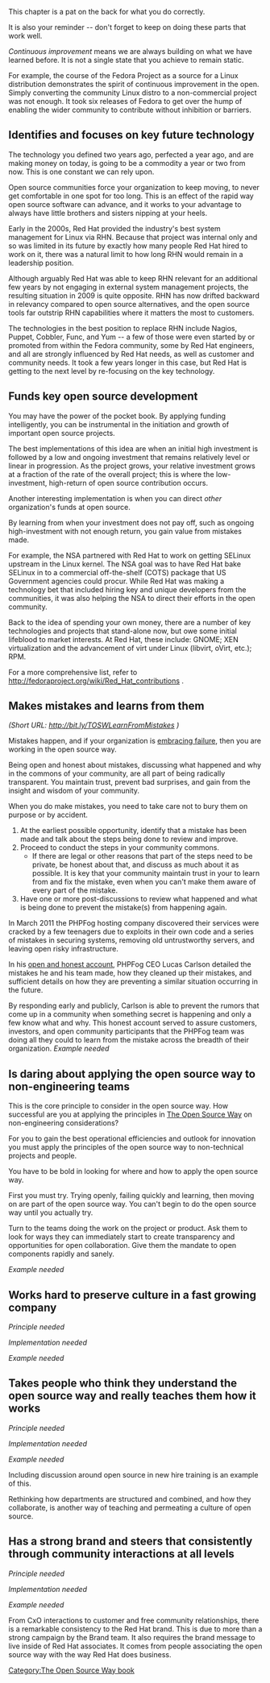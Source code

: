 <!-- Principle -->
This chapter is a pat on the back for what you do correctly.

<!-- Implementation-->
It is also your reminder -- don't forget to keep on doing these parts that work well.

''Continuous improvement'' means we are always building on what we have learned before.  It is not a single state that you achieve to remain static.

<!-- Example-->
For example, the course of the Fedora Project as a source for a Linux distribution demonstrates the spirit of continuous improvement in the open.  Simply converting the community Linux distro to a non-commercial project was not enough.  It took six releases of Fedora to get over the hump of enabling the wider community to contribute without inhibition or barriers.

== Identifies and focuses on key future technology ==
<!-- Principle -->
The technology you defined two years ago, perfected a year ago, and are making money on today, is going to be a commodity a year or two from now.  This is one constant we can rely upon.

<!-- Implementation-->
Open source communities force your organization to keep moving, to never get comfortable in one spot for too long.  This is an effect of the rapid way open source software can advance, and it works to your advantage to always have little brothers and sisters nipping at your heels.

<!-- Example-->
Early in the 2000s, Red Hat provided the industry's best system management for Linux via RHN.  Because that project was internal only and so was limited in its future by exactly how many people Red Hat hired to work on it, there was a natural limit to how long RHN would remain in a leadership position.

Although arguably Red Hat was able to keep RHN relevant for an additional few years by not engaging in external system management projects, the resulting situation in 2009 is quite opposite.  RHN has now drifted backward in relevancy compared to open source alternatives, and the open source tools far outstrip RHN capabilities where it matters the most to customers.

The technologies in the best position to replace RHN include Nagios, Puppet, Cobbler, Func, and Yum -- a few of those were even started by or promoted from within the Fedora community, some by Red Hat engineers, and all are strongly influenced by Red Hat needs, as well as customer and community needs.  It took a few years longer in this case, but Red Hat is getting to the next level by re-focusing on the key technology.

== Funds key open source development ==
<!-- Principle -->
You may have the power of the pocket book.  By applying funding intelligently, you can be instrumental in the initiation and growth of important open source projects.

<!-- Implementation-->
The best implementations of this idea are when an initial high investment is followed by a low and ongoing investment that remains relatively level or linear in progression.  As the project grows, your relative investment grows at a fraction of the rate of the overall project; this is where the low-investment, high-return of open source contribution occurs.

Another interesting implementation is when you can direct ''other'' organization's funds at open source.

By learning from when your investment does not pay off, such as ongoing high-investment with not enough return, you gain value from mistakes made.

<!-- Example-->
For example, the NSA partnered with Red Hat to work on getting SELinux upstream in the Linux kernel.  The NSA goal was to have Red Hat bake SELinux in to a commercial off-the-shelf (COTS) package that US Government agencies could procur.  While Red Hat was making a technology bet that included hiring key and unique developers from the communities, it was also helping the NSA to direct their efforts in the open community.

Back to the idea of spending your own money, there are a number of key technologies and projects that stand-alone now, but owe some initial lifeblood to market interests.  At Red Hat, these include: GNOME; XEN virtualization and the advancement of virt under Linux (libvirt, oVirt, etc.); RPM.

For a more comprehensive list, refer to http://fedoraproject.org/wiki/Red_Hat_contributions .

== Makes mistakes and learns from them ==
''(Short URL: http://bit.ly/TOSWLearnFromMistakes )''

<!-- Principle -->
Mistakes happen, and if your organization is [[Stuff_everyone_knows_and_forgets_anyway#Embrace_failure|embracing failure]], then you are working in the open source way.

Being open and honest about mistakes, discussing what happened and why in the commons of your community, are all part of being radically transparent. You maintain trust, prevent bad surprises, and gain from the insight and wisdom of your community.

<!-- Implementation -->
When you do make mistakes, you need to take care not to bury them on purpose or by accident. 

# At the earliest possible opportunity, identify that a mistake has been made and talk about the steps being done to review and improve.
# Proceed to conduct the steps in your community commons.
#* If there are legal or other reasons that part of the steps need to be private, be honest about that, and discuss as much about it as possible. It is key that your community maintain trust in your to learn from and fix the mistake, even when you can't make them aware of every part of the mistake.
# Have one or more post-discussions to review what happened and what is being done to prevent the mistake(s) from happening again.

<!-- Example -->
In March 2011 the PHPFog hosting company discovered their services were cracked by a few teenagers due to exploits in their own code and a series of mistakes in securing systems, removing old untrustworthy servers, and leaving open risky infrastructure.

In his [http://blog.phpfog.com/2011/03/22/how-we-got-owned-by-a-few-teenagers-and-why-it-will-never-happen-again/ open and honest account], PHPFog CEO Lucas Carlson detailed the mistakes he and his team made, how they cleaned up their mistakes, and sufficient details on how they are preventing a similar situation occurring in the future.

By responding early and publicly, Carlson is able to prevent the rumors that come up in a community when something secret is happening and only a few know what and why. This honest account served to assure customers, investors, and open community participants that the PHPFog team was doing all they could to learn from the mistake across the breadth of their organization.
''Example needed''

== Is daring about applying the open source way to non-engineering teams ==

<!-- Principle -->
This is the core principle to consider in the open source way. How successful are you at applying the principles in [[The Open Source Way]] on non-engineering considerations?

For you to gain the best operational efficiencies and outlook for innovation you must apply the principles of the open source way to non-technical projects and people.

<!-- Implementation -->
You have to be bold in looking for where and how to apply the open source way.

First you must try. Trying openly, failing quickly and learning, then moving on are part of the open source way. You can't begin to do the open source way until you actually try.

Turn to the teams doing the work on the project or product. Ask them to look for ways they can immediately start to create transparency and opportunities for open collaboration. Give them the mandate to open components rapidly and sanely.

<!-- Example -->
''Example needed''

== Works hard to preserve culture in a fast growing company ==

<!-- Principle -->
''Principle needed''

<!-- Implementation -->
''Implementation needed''

<!-- Example -->
''Example needed''

== Takes people who think they understand the open source way and really teaches them how it works ==

<!-- Principle -->
''Principle needed''

<!-- Implementation -->
''Implementation needed''

<!-- Example -->
''Example needed''

Including discussion around open source in new hire training is an example of this.

Rethinking how departments are structured and combined, and how they collaborate, is another way of teaching and permeating a culture of open source.

== Has a strong brand and steers that consistently through community interactions at all levels ==

<!-- Principle -->
''Principle needed''

<!-- Implementation -->
''Implementation needed''

<!-- Example -->
''Example needed''

From CxO interactions to customer and free community relationships, there is a remarkable consistency to the Red Hat brand.  This is due to more than a strong campaign by the Brand team.  It also requires the brand message to live inside of Red Hat associates.  It comes from people associating the open source way with the way Red Hat does business.

[[Category:The Open Source Way book]]
